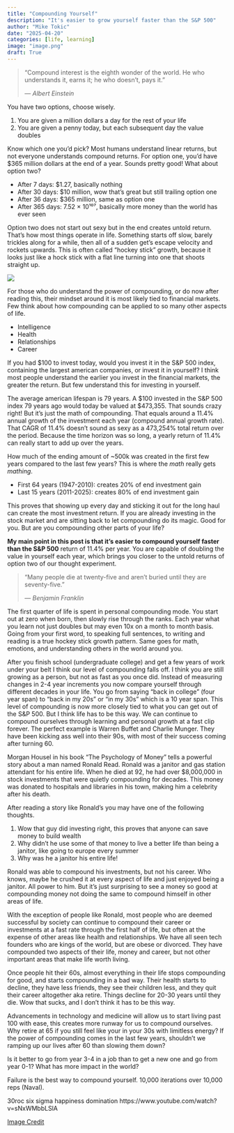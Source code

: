 ```yaml
---
title: "Compounding Yourself"
description: "It's easier to grow yourself faster than the S&P 500"
author: "Mike Tokic"
date: "2025-04-20"
categories: [life, learning]
image: "image.png"
draft: True
---
```


> “Compound interest is the eighth wonder of the world. He who understands it, earns it; he who doesn't, pays it.”
>
> — *Albert Einstein*

You have two options, choose wisely. 

1. You are given a million dollars a day for the rest of your life
2. You are given a penny today, but each subsequent day the value doubles

Know which one you'd pick? Most humans understand linear returns, but not everyone understands compound returns. For option one, you'd have $365 million dollars at the end of a year. Sounds pretty good! What about option two? 

- After 7 days: $1.27, basically nothing
- After 30 days: $10 million, wow that's great but still trailing option one
- After 36 days: $365 million, same as option one 
- After 365 days: 7.52 × 10¹⁰⁷, basically more money than the world has ever seen

Option two does not start out sexy but in the end creates untold return. That's how most things operate in life. Something starts off slow, barely trickles along for a while, then all of a sudden get's escape velocity and rockets upwards. This is often called "hockey stick" growth, because it looks just like a hock stick with a flat line turning into one that shoots straight up. 

![](./chart1.png)

For those who do understand the power of compounding, or do now after reading this, their mindset around it is most likely tied to financial markets. Few think about how compounding can be applied to so many other aspects of life. 

- Intelligence
- Health
- Relationships 
- Career 

If you had $100 to invest today, would you invest it in the S&P 500 index, containing the largest american companies, or invest it in yourself? I think most people understand the earlier you invest in the financial markets, the greater the return. But few understand this for investing in yourself. 

The average american lifespan is 79 years. A $100 invested in the S&P 500 index 79 years ago would today be valued at $473,355. That sounds crazy right! But it's just the math of compounding. That equals around a 11.4% annual growth of the investment each year (compound annual growth rate). That CAGR of 11.4% doesn't sound as sexy as a 473,254% total return over the period. Because the time horizon was so long, a yearly return of 11.4% can really start to add up over the years. 

How much of the ending amount of ~500k was created in the first few years compared to the last few years? This is where the *math* really gets *mathing*. 

- First 64 years (1947-2010): creates 20% of end investment gain
- Last 15 years (2011-2025): creates 80% of end investment gain 

This proves that showing up every day and sticking it out for the long haul can create the most investment return. If you are already investing in the stock market and are sitting back to let compounding do its magic. Good for you. But are you compounding other parts of your life? 

**My main point in this post is that it's easier to compound yourself faster than the S&P 500** return of 11.4% per year. You are capable of doubling the value in yourself each year, which brings you closer to the untold returns of option two of our thought experiment.  

> "Many people die at twenty-five and aren't buried until they are seventy-five."
>
> — *Benjamin Franklin*

The first quarter of life is spent in personal compounding mode. You start out at zero when born, then slowly rise through the ranks. Each year what you learn not just doubles but may even 10x on a month to month basis. Going from your first word, to speaking full sentences, to writing and reading is a true hockey stick growth pattern. Same goes for math, emotions, and understanding others in the world around you.

After you finish school (undergraduate college) and get a few years of work under your belt I think our level of compounding falls off. I think you are still growing as a person, but not as fast as you once did. Instead of measuring changes in 2-4 year increments you now compare yourself through different decades in your life. You go from saying "back in college" (four year span) to "back in my 20s" or "in my 30s" which is a 10 year span. This level of compounding is now more closely tied to what you can get out of the S&P 500. But I think life has to be this way. We can continue to compound ourselves through learning and personal growth at a fast clip forever. The perfect example is Warren Buffet and Charlie Munger. They have been kicking ass well into their 90s, with most of their success coming after turning 60. 

Morgan Housel in his book "The Psychology of Money" tells a powerful story about a man named Ronald Read. Ronald was a janitor and gas station attendant for his entire life. When he died at 92, he had over $8,000,000 in stock investments that were quietly compounding for decades. This money was donated to hospitals and libraries in his town, making him a celebrity after his death. 

After reading a story like Ronald's you may have one of the following thoughts. 

1. Wow that guy did investing right, this proves that anyone can save money to build wealth
2. Why didn't he use some of that money to live a better life than being a janitor, like going to europe every summer
3. Why was he a janitor his entire life! 

Ronald was able to compound his investments, but not his career. Who knows, maybe he crushed it at every aspect of life and just enjoyed being a janitor. All power to him. But it's just surprising to see a money so good at compounding money not doing the same to compound himself in other areas of life. 

With the exception of people like Ronald, most people who are deemed successful by society can continue to compound their career or investments at a fast rate through the first half of life, but often at the expense of other areas like health and relationships. We have all seen tech founders who are kings of the world, but are obese or divorced. They have compounded two aspects of their life, money and career, but not other important areas that make life worth living. 

Once people hit their 60s, almost everything in their life stops compounding for good, and starts compounding in a bad way. Their health starts to decline, they have less friends, they see their children less, and they quit their career altogether aka retire. Things decline for 20-30 years until they die. Wow that sucks, and I don't think it has to be this way. 

Advancements in technology and medicine will allow us to start living past 100 with ease, this creates more runway for us to compound ourselves. Why retire at 65 if you still feel like your in your 30s with limitless energy? If the power of compounding comes in the last few years, shouldn't we ramping up our lives after 60 than slowing them down? 

Is it better to go from year 3-4 in a job than to get a new one and go from year 0-1? What has more impact in the world? 

Failure is the best way to compound yourself. 10,000 iterations over 10,000 reps (Naval).

30roc six sigma happiness domination
https://www.youtube.com/watch?v=sNxWMbbLSlA

[Image Credit](https://2.bp.blogspot.com/-cDUWGJmWhhg/UQvjq4ydg5I/AAAAAAAA6yM/-n_19_RKSrM/s1600/30_rock_finale_jacks_happiness_domination_chart.jpg)